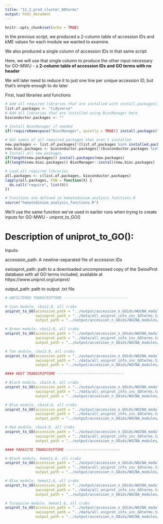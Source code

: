 ```yaml
---
title: "11_2_prod_cluster_GOterms"
output: html_document
---
```


```r
knitr::opts_chunk$set(echo = TRUE)
```


In the previous script, we produced a 2-column table of accession IDs and kME values for each module we wanted to examine.

We also produced a single column of accession IDs in that same script.

Here, we will use that single column to produce the other input necessary for GO-MWU - a **2-column table of accession IDs and GO terms with no header**

We will later need to reduce it to just one line per unique accession ID, but that's simple enough to do later

First, load libraries and functions

```r
# Add all required libraries that are installed with install.packages() here
list.of.packages <- "tidyverse"
# Add all libraries that are installed using BiocManager here
bioconductor.packages <- ""

# Install BiocManager if needed
if(!requireNamespace("BiocManager", quietly = TRUE)) install.packages("BiocManager")

# Get names of all required packages that aren't installed
new.packages <- list.of.packages[!(list.of.packages %in% installed.packages()[, "Package"])]
new.bioc.packages <- bioconductor.packages[!(bioconductor.packages %in% installed.packages()[, "Package"])]
# Install all new packages
if(length(new.packages)) install.packages(new.packages)
if(length(new.bioc.packages)) BiocManager::install(new.bioc.packages)

# Load all required libraries
all.packages <- c(list.of.packages, bioconductor.packages)
lapply(all.packages, FUN = function(X) {
  do.call("require", list(X))
})

# Functions are defined in hematodinium_analysis_functions.R
source("hematodinium_analysis_functions.R")
```

We'll use the same function we've used in earlier runs when trying to create inputs for GO-MWU - uniprot_to_GO()

# Description of uniprot_to_GO():
Inputs:

accession_path: A newline-separated file of accession IDs

swissprot_path: path to a downloaded uncompressed copy of the SwissProt database with all GO terms included, available at https://www.uniprot.org/uniprot/

output_path: path to output .txt file

```r
# UNFILTERED TRANSCRIPTOME ------------------------------

# Cyan module, cbai2.0, all crabs
uniprot_to_GO(accession_path = "../output/accession_n_GOids/WGCNA_modules/cbai_transcriptomev2.0/all_crabs_no_filter_cyan_GeneIDs.txt",
              swissprot_path = "../data/all_uniprot_info_inc_GOterms.tab", 
              output_path = "../output/accession_n_GOids/WGCNA_modules/cbai_transcriptomev2.0/all_crabs_no_filter_cyan_GOIDs.txt")

# Brown module, cbai2.0, all crabs
uniprot_to_GO(accession_path = "../output/accession_n_GOids/WGCNA_modules/cbai_transcriptomev2.0/all_crabs_no_filter_brown_GeneIDs.txt",
              swissprot_path = "../data/all_uniprot_info_inc_GOterms.tab", 
              output_path = "../output/accession_n_GOids/WGCNA_modules/cbai_transcriptomev2.0/all_crabs_no_filter_brown_GOIDs.txt")

# Tan module, cbai2.0, all crabs
uniprot_to_GO(accession_path = "../output/accession_n_GOids/WGCNA_modules/cbai_transcriptomev2.0/all_crabs_no_filter_tan_GeneIDs.txt",
              swissprot_path = "../data/all_uniprot_info_inc_GOterms.tab", 
              output_path = "../output/accession_n_GOids/WGCNA_modules/cbai_transcriptomev2.0/all_crabs_no_filter_tan_GOIDs.txt")

#### HOST TRANSCRIPTOME -------------------------------

# Black module, cbai4.0, all crabs
uniprot_to_GO(accession_path = "../output/accession_n_GOids/WGCNA_modules/cbai_transcriptomev4.0/all_crabs_no_filter_black_GeneIDs.txt",
              swissprot_path = "../data/all_uniprot_info_inc_GOterms.tab", 
              output_path = "../output/accession_n_GOids/WGCNA_modules/cbai_transcriptomev4.0/all_crabs_no_filter_black_GOIDs.txt")

# Blue module, cbai4.0, all crabs
uniprot_to_GO(accession_path = "../output/accession_n_GOids/WGCNA_modules/cbai_transcriptomev4.0/all_crabs_no_filter_blue_GeneIDs.txt",
              swissprot_path = "../data/all_uniprot_info_inc_GOterms.tab", 
              output_path = "../output/accession_n_GOids/WGCNA_modules/cbai_transcriptomev4.0/all_crabs_no_filter_blue_GOIDs.txt")

# Red module, cbai4.0, all crabs
uniprot_to_GO(accession_path = "../output/accession_n_GOids/WGCNA_modules/cbai_transcriptomev4.0/all_crabs_no_filter_red_GeneIDs.txt",
              swissprot_path = "../data/all_uniprot_info_inc_GOterms.tab", 
              output_path = "../output/accession_n_GOids/WGCNA_modules/cbai_transcriptomev4.0/all_crabs_no_filter_red_GOIDs.txt")

#### PARASITE TRANSCRIPTOME -------------------------

# Black module, hemat1.6, all crabs
uniprot_to_GO(accession_path = "../output/accession_n_GOids/WGCNA_modules/hemat_transcriptomev1.6/all_crabs_no_filter_black_GeneIDs.txt",
              swissprot_path = "../data/all_uniprot_info_inc_GOterms.tab", 
              output_path = "../output/accession_n_GOids/WGCNA_modules/hemat_transcriptomev1.6/all_crabs_no_filter_black_GOIDs.txt")

# Blue module, hemat1.6, all crabs
uniprot_to_GO(accession_path = "../output/accession_n_GOids/WGCNA_modules/hemat_transcriptomev1.6/all_crabs_no_filter_blue_GeneIDs.txt",
              swissprot_path = "../data/all_uniprot_info_inc_GOterms.tab", 
              output_path = "../output/accession_n_GOids/WGCNA_modules/hemat_transcriptomev1.6/all_crabs_no_filter_blue_GOIDs.txt")

# Turquoise module, hemat1.6, all crabs
uniprot_to_GO(accession_path = "../output/accession_n_GOids/WGCNA_modules/hemat_transcriptomev1.6/all_crabs_no_filter_turquoise_GeneIDs.txt",
              swissprot_path = "../data/all_uniprot_info_inc_GOterms.tab", 
              output_path = "../output/accession_n_GOids/WGCNA_modules/hemat_transcriptomev1.6/all_crabs_no_filter_turquoise_GOIDs.txt")

```

